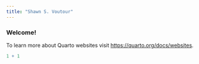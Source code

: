```yaml
---
title: "Shawn S. Voutour"
---
```


### Welcome!

To learn more about Quarto websites visit <https://quarto.org/docs/websites>.

```r
1 + 1
```
